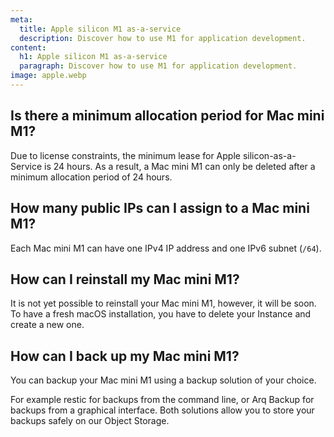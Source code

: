 ```yaml
---
meta:
  title: Apple silicon M1 as-a-service
  description: Discover how to use M1 for application development.
content:
  h1: Apple silicon M1 as-a-service
  paragraph: Discover how to use M1 for application development.
image: apple.webp
---
```


## Is there a minimum allocation period for Mac mini M1?
Due to license constraints, the minimum lease for Apple silicon-as-a-Service is 24 hours. 
As a result, a Mac mini M1 can only be deleted after a minimum allocation period of 24 hours.

## How many public IPs can I assign to a Mac mini M1?
Each Mac mini M1 can have one IPv4 IP address and one IPv6 subnet (`/64`).

## How can I reinstall my Mac mini M1?
It is not yet possible to reinstall your Mac mini M1, however, it will be soon. 
To have a fresh macOS installation, you have to delete your Instance and create a new one.

## How can I back up my Mac mini M1?
You can backup your Mac mini M1 using a backup solution of your choice. 

For example restic for backups from the command line, or Arq Backup for backups from a graphical interface. Both solutions allow you to store your backups safely on our Object Storage.
